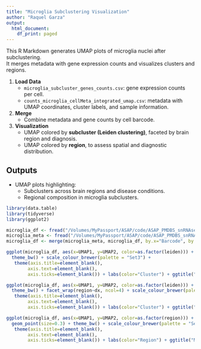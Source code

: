 ```yaml
---
title: "Microglia Subclustering Visualization"
author: "Raquel Garza"
output:
  html_document:
    df_print: paged
---
```


This R Markdown generates UMAP plots of microglia nuclei after subclustering.  
It merges metadata with gene expression counts and visualizes clusters and regions.  

1. **Load Data**  
   - `microglia_subcluster_genes_counts.csv`: gene expression counts per cell.  
   - `counts_microglia_cellMeta_integrated_umap.csv`: metadata with UMAP coordinates, cluster labels, and sample information.  

2. **Merge**  
   - Combine metadata and gene counts by cell barcode.  

3. **Visualization**  
   - UMAP colored by **subcluster (Leiden clustering)**, faceted by brain region and diagnosis.  
   - UMAP colored by **region**, to assess spatial and diagnostic distribution.  

## Outputs
- UMAP plots highlighting:
  - Subclusters across brain regions and disease conditions.  
  - Regional composition in microglia subclusters.  
  
```r
library(data.table)
library(tidyverse)
library(ggplot2)

microglia_df <- fread("/Volumes/MyPassport/ASAP/code/ASAP_PMDBS_snRNAseq/original/results/tables_vs2/microglia/microglia_subcluster_genes_counts.csv", data.table=F)
microglia_meta <- fread("/Volumes/MyPassport/ASAP/code/ASAP_PMDBS_snRNAseq/original/results/tables_vs2/microglia/counts_microglia_cellMeta_integrated_umap.csv", data.table=F)
microglia_df <- merge(microglia_meta, microglia_df, by.x="Barcode", by.y="V1")

ggplot(microglia_df, aes(x=UMAP1, y=UMAP2, color=as.factor(leiden))) + geom_point(size=0.3) + 
  theme_bw() + scale_colour_brewer(palette = "Set3") +
   theme(axis.title=element_blank(),
        axis.text=element_blank(),
        axis.ticks=element_blank()) + labs(color="Cluster") + ggtitle("Microglia subclustering")

ggplot(microglia_df, aes(x=UMAP1, y=UMAP2, color=as.factor(leiden))) + geom_point(size=0.3) + 
  theme_bw() + facet_wrap(region~dx, ncol=4) + scale_colour_brewer(palette = "Set3") +
   theme(axis.title=element_blank(),
        axis.text=element_blank(),
        axis.ticks=element_blank()) + labs(color="Cluster") + ggtitle("Microglia subclustering")

ggplot(microglia_df, aes(x=UMAP1, y=UMAP2, color=as.factor(region))) + 
  geom_point(size=0.3) + theme_bw() + scale_colour_brewer(palette = "Set2") +
   theme(axis.title=element_blank(),
        axis.text=element_blank(),
        axis.ticks=element_blank()) + labs(color="Region") + ggtitle("Microglia subclustering")
```
